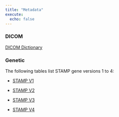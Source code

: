 ```yaml
---
title: "Metadata"
execute:
  echo: false
---
```



### DICOM 

[DICOM Dictionary](dicom_data_dict/dicom_data_dictionary.qmd)

### Genetic

The following tables list STAMP gene versions 1 to 4:

* [STAMP V1](stamp_data_dict/stamp_v1.qmd)

* [STAMP V2](stamp_data_dict/stamp_v2.qmd)

* [STAMP V3](stamp_data_dict/stamp_v3.qmd)

* [STAMP V4](stamp_data_dict/stamp_v4.qmd)